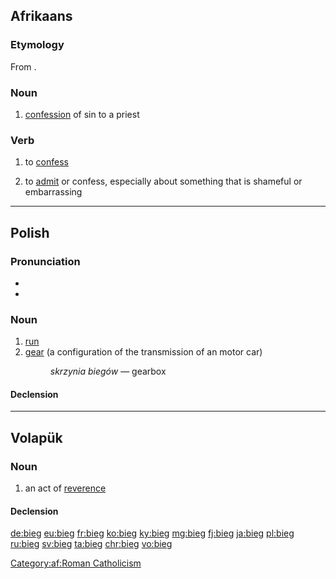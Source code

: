 ==Afrikaans==

===Etymology===
From {{etyl|nl|af}} {{m|nl|biecht}}.

===Noun===
{{af-noun|biegte}}

# {{lb|af|religion}} [[confession]] of sin to a priest

===Verb===
{{af-verb}}

# {{lb|af|religion}} to [[confess]]
# to [[admit]] or confess, especially about something that is shameful or embarrassing

[[Category:af:Roman Catholicism]]

----

==Polish==

===Pronunciation===
* {{IPA|[bʲɛk]|lang=pl}}
* {{audio|pl-bieg.ogg|audio|lang=pl}}

===Noun===
{{pl-noun|m-in}}

# [[run]]
# [[gear]] (a configuration of the transmission of an motor car)
#: ''skrzynia biegów'' — gearbox

====Declension====
{{pl-decl-noun-m-in}}

----

==Volapük==

===Noun===
{{vo-noun}}

# an act of [[reverence]]

====Declension====
{{vo-decl-noun}}

[[de:bieg]]
[[eu:bieg]]
[[fr:bieg]]
[[ko:bieg]]
[[ky:bieg]]
[[mg:bieg]]
[[fj:bieg]]
[[ja:bieg]]
[[pl:bieg]]
[[ru:bieg]]
[[sv:bieg]]
[[ta:bieg]]
[[chr:bieg]]
[[vo:bieg]]